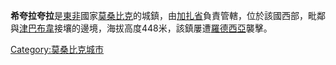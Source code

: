 {{noteTA
|T=zh-cn:希夸拉夸拉; zh-tw:希夸拉夸拉; zh-hk:希夸拉夸拉;
}}

{{Infobox settlement
|official_name          = 希夸拉夸拉
|other_name             = 
|native_name            = 
|nickname               = 
|motto                  = 
|image_skyline          = 
|imagesize              = 
|image_caption          = 
|image_flag             = 
|flag_size              = 
|image_seal             = 
|seal_size              = 
|image_shield           = 
|shield_size            =
|image_blank_emblem              =
|blank_emblem_size          =
|image_map              = 
|mapsize                = 
|map_caption            = 
|pushpin_map            = Mozambique
|pushpin_label_position = 
|pushpin_mapsize        =240
|coordinates_region     = MZ
|subdivision_type       = 國家
|subdivision_name       = {{MOZ}}
|subdivision_type1      = 省
|subdivision_name1      = [[加扎省|加扎省]]
|subdivision_type2      = 
|subdivision_name2      = 
|government_type        =
|leader_title           = 
|leader_name            = 
|leader_title1          =  <!-- for places with, say, both a mayor and a city manager -->
|leader_name1           =
|established_title      =  
|established_date       =  
|established_title2     =  <!-- Incorporated (town) -->
|established_date2      = 
|established_title3     =  
|established_date3      = 
|area_magnitude         = 
|unit_pref              = <!--Enter: Imperial, if Imperial (metric) is desired-->
|area_footnotes         = 
|area_total_km2             = 
|area_land_km2              = 
|area_water_km2             = 
|area_total_sq_mi        = 
|area_land_sq_mi         = 
|area_water_sq_mi        = 
|area_water_percent     = 
|area_urban_km2             = 
|area_urban_sq_mi        = 
|area_metro_km2             = 
|area_metro_sq_mi        = 
|population_as_of       = 2006
|population_footnotes   =
|population_note        = 
|settlement_type        = <!--For Town or Village (Leave blank for the default City)-->
|population_total       = 
|population_density_km2     = 
|population_density_sq_mi = 
|population_metro       =
|population_density_metro_km2 =
|population_density_metro_sq_mi =
|population_urban       = 
|population_density_urban_km2 =
|population_density_urban_mi2 =
|timezone               = 
|utc_offset             = 
|timezone_DST           = 
|utc_offset_DST         = 
|latd= 22|latm= 05|lats= |latNS=S
|longd=31  |longm=41|longs= |longEW=E
|elevation_footnotes    =  <!--for references: use <ref> </ref> tags-->
|elevation_m            = 448
|elevation_ft           = 
|postal_code_type       =  <!-- enter ZIP code, Postcode, Post code, Postal code... -->
|postal_code            =
|area_code              = 
|website                = 
|footnotes              = 
}}

'''希夸拉夸拉'''是[[東非|東非]]國家[[莫桑比克|莫桑比克]]的城鎮，由[[加扎省|加扎省]]負責管轄，位於該國西部，毗鄰與[[津巴布韋|津巴布韋]]接壤的邊境，海拔高度448米，該鎮屢遭[[羅德西亞|羅德西亞]]襲擊。

{{coord|22|05|S|31|41|E|region:MZ_type:city|display=title}}

[[Category:莫桑比克城市|Category:莫桑比克城市]]
